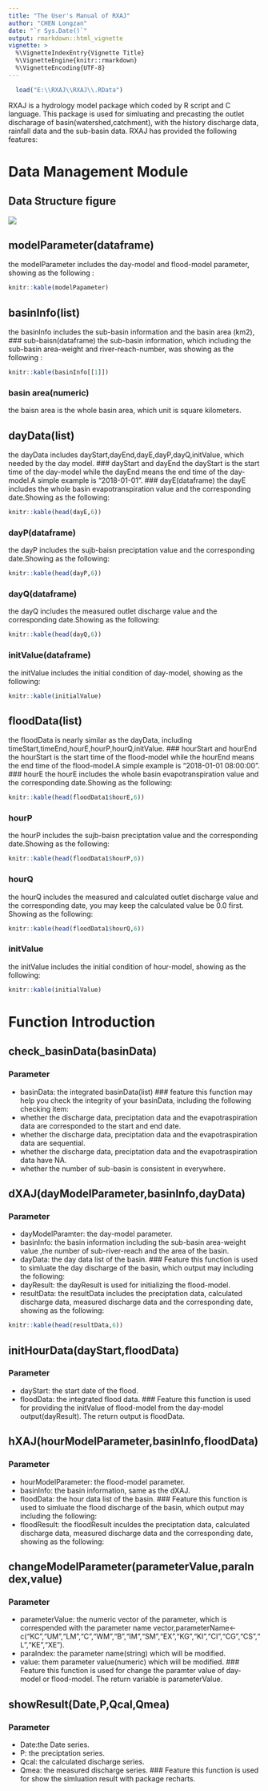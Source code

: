 ```yaml
---
title: "The User's Manual of RXAJ"
author: "CHEN Longzan"
date: "`r Sys.Date()`"
output: rmarkdown::html_vignette
vignette: >
  %\VignetteIndexEntry{Vignette Title}
  %\VignetteEngine{knitr::rmarkdown}
  %\VignetteEncoding{UTF-8}
---
```

```r
  load("E:\\RXAJ\\RXAJ\\.RData")
```

  RXAJ is a hydrology model package which coded by R script and C language. This package is used for simluating and precasting the outlet discharage of basin(watershed,catchment), with the history discharge data, rainfall data and the sub-basin data. RXAJ has provided the following features:

# Data Management Module
## Data Structure figure
<img src="E:\\oneDrive\\workOnHand\\RXAJ\\数据结构.bmp" />

## modelParameter(dataframe)
the modelParameter includes the day-model and flood-model parameter, showing as the following :

```r
knitr::kable(modelPapameter)
```

## basinInfo(list)
the basinInfo includes the sub-basin information and the basin area (km2),
### sub-baisn(dataframe)
the sub-basin information, which including the sub-basin area-weight and river-reach-number, was showing as the following :

```r
knitr::kable(basinInfo[[1]])
```

### basin area(numeric)
the baisn area is the whole basin area, which unit is square kilometers.

## dayData(list)
the dayData includes dayStart,dayEnd,dayE,dayP,dayQ,initValue, which needed by the day model.
### dayStart and dayEnd
the dayStart is the start time of the day-model while the dayEnd means the end time of the day-model.A simple example is "2018-01-01".
### dayE(dataframe)
the dayE includes the whole basin evapotranspiration value and the  corresponding date.Showing as the following:

```r
knitr::kable(head(dayE,6))
```

### dayP(dataframe)
the dayP includes the sujb-baisn preciptation value and the corresponding date.Showing as the following:

```r
knitr::kable(head(dayP,6))
```

### dayQ(dataframe)
the dayQ includes the measured outlet discharge value and the corresponding date.Showing as the following:

```r
knitr::kable(head(dayQ,6))
```

### initValue(dataframe)
the initValue includes the initial condition of day-model, showing as the following:

```r
knitr::kable(initialValue)
```

## floodData(list)
the floodData is nearly similar as the dayData, including timeStart,timeEnd,hourE,hourP,hourQ,initValue.
### hourStart and hourEnd
the hourStart is the start time of the flood-model while the hourEnd means the end time of the flood-model.A simple example is "2018-01-01 08:00:00".
### hourE
the hourE includes the whole basin evapotranspiration value and the  corresponding date.Showing as the following:

```r
knitr::kable(head(floodData1$hourE,6))
```

### hourP
the hourP includes the sujb-baisn preciptation value and the corresponding date.Showing as the following:

```r
knitr::kable(head(floodData1$hourP,6))
```

### hourQ
the hourQ includes the measured and calculated outlet discharge value and the corresponding date, you may keep the calculated value be 0.0 first. Showing as the following:

```r
knitr::kable(head(floodData1$hourQ,6))
```

### initValue
the initValue includes the initial condition of hour-model, showing as the following:

```r
knitr::kable(initialValue)
```

# Function Introduction
## check_basinData(basinData)
### Parameter
- basinData: the integrated basinData(list)
### feature
this function may help you check the integrity of your basinData, including the following checking item:
- whether the discharge data, preciptation data and the evapotraspiration data are corresponded to the start and end date.
- whether the discharge data, preciptation data and the evapotraspiration data are sequential.
- whether the discharge data, preciptation data and the evapotraspiration data have NA.
- whether the number of sub-basin is consistent in everywhere.

## dXAJ(dayModelParameter,basinInfo,dayData)
### Parameter
- dayModelParamter: the day-model parameter.
- basinInfo: the basin information including the sub-basin area-weight value ,the number of sub-river-reach and the area of the basin.
- dayData: the day data list of the basin.
### Feature
this function is used to simluate the day discharge of the basin, which output may including the following:
- dayResult: the dayResult is used for initializing the flood-model.
- resultData: the resultData includes the preciptation data, calculated discharge data, measured discharge data and the corresponding date, showing as the following:

```r
knitr::kable(head(resultData,6))
```

## initHourData(dayStart,floodData)
### Parameter
- dayStart: the start date of the flood.
- floodData: the integrated flood data.
### Feature
this function is used for providing the initValue of flood-model from the day-model output(dayResult). The return output is floodData.


## hXAJ(hourModelParameter,basinInfo,floodData)
### Parameter
- hourModelParameter: the flood-model parameter.
- basinInfo: the basin information, same as the dXAJ.
- floodData: the hour data list of the basin.
### Feature
this function is used to simluate the flood discharge of the basin, which output may including the following:
- floodResult: the floodResult inculdes the preciptation data, calculated discharge data, measured discharge data and the corresponding date, showing as the following:

## changeModelParameter(parameterValue,paraIndex,value)
### Parameter
- parameterValue: the numeric vector of the parameter, which is correspended with the parameter name vector,parameterName<-c("KC","UM","LM","C","WM","B","IM","SM","EX","KG","KI","CI","CG","CS","L","KE","XE").
- paraIndex: the parameter name(string) which will be modified.
- value: them parameter value(numeric) which will be modified.
### Feature
this function is used for change the paramter value of day-model or flood-model. The return variable is parameterValue.

## showResult(Date,P,Qcal,Qmea)
### Parameter
- Date:the Date series.
- P: the preciptation series.
- Qcal: the calculated discharge series.
- Qmea: the measured discharge series.
### Feature
this function is used for show the simluation result with package recharts.